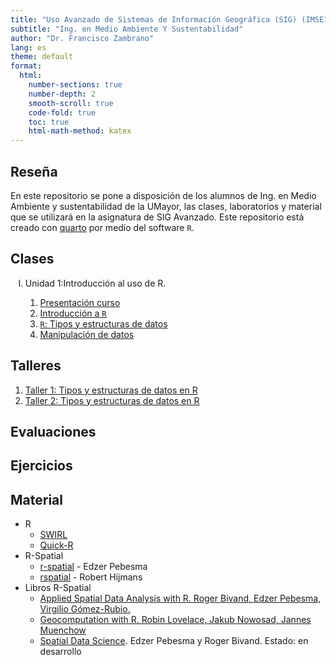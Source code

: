 ```yaml
---
title: "Uso Avanzado de Sistemas de Información Geográfica (SIG) (IMSE1017)"
subtitle: "Ing. en Medio Ambiente Y Sustentabilidad"
author: "Dr. Francisco Zambrano"
lang: es
theme: default
format:
  html:
    number-sections: true
    number-depth: 2
    smooth-scroll: true
    code-fold: true
    toc: true
    html-math-method: katex
---
```


## Reseña

En este repositorio se pone a disposición de los alumnos de Ing. en Medio Ambiente y sustentabilidad de la UMayor, las clases, laboratorios y material que se utilizará en la asignatura de SIG Avanzado. Este repositorio está creado con [quarto](https://quarto.org/) por medio del software `R`.

## Clases

I) Unidad 1:Introducción al uso de R.
    
    1) [Presentación curso](Clase1/slides_clase11.html)  
    2) [Introducción a `R`](Clase1/slides_clase12.html)   
    3) [`R`: Tipos y estructuras de datos](Clase1/slides_clase13.html) 
    4) [Manipulación de datos](Clase2/slides_clase21.html)

  <!--  
    5) [Introducción al análisis espacial con R](Clase3/slides_clase31.html)
    6) [Datos Espaciales en R](Clase3/slides_clase32.html)
    7) [Sistemas de Referencia de Coordenadas (SRC)](Clase4/slides_SRC.html)
    8) [Operaciones Geométricas con datos vectoriales](Clase4/slides_operaciones_vectoriales.html)
    9) [Maipulación de datos raster](Clase5/slides_manipulacion_rasters.html)
    10) [Creación de mapas con {tmap}](Clase6/slides_mapas_con_tmap.html)
    -->

## Talleres

1) [Taller 1: Tipos y estructuras de datos en R](Talleres/Taller1_2023/Ejercicios_R-base.html)
2) [Taller 2: Tipos y estructuras de datos en R](Talleres/Taller2_2023/taller2_rbase.html)

<!-- 
2) [Taller 2: Datos climáticos en R](Talleres/Taller2/Taller2.html)
3) [Taller 3: Datos vectoriales con {sf}](Talleres/Taller3/Taller3.html)
4) [Taller 4: Operaciones geométricas con {sf}](Talleres/Taller4/Taller4.html)
5) [Taller 5: Datos raster con {terra}](Talleres/Taller5/Taller5.html)
6) [Taller 6: Creación de mapas con {tmap}](Talleres/Taller6/Taller6.html)
7) [Taller recuperativo: R como SIG](Talleres/Taller_recuperativo/Taller_recuperativo.html)
-->

## Evaluaciones

<!--
1) [Evaluación 1](Evaluaciones/Eva1/evaluacion1.html)
2) [Evaluación 2](Evaluaciones/Eva2/evaluacion2.html)
3) [Examen](Evaluaciones/Examen/examen.html)
-->
## Ejercicios

<!--
1) [Ejercicios evaluación 1](Ejercicios/Ejercicios_eval1.html)
2) [Ejercicios evaluación 2](Ejercicios/Ejercicios_eval2.html)
-->

## Material

- R
  - [SWIRL](https://swirlstats.com/)
  - [Quick-R](https://www.statmethods.net/)

- R-Spatial
  - [r-spatial](https://www.r-spatial.org/) - Edzer Pebesma
  - [rspatial](https://www.rspatial.org/) - Robert Hijmans

- Libros R-Spatial
  - [Applied Spatial Data Analysis with R. Roger Bivand, Edzer Pebesma, Virgilio Gómez-Rubio.](http://gis.humboldt.edu/OLM/r/Spatial%20Analysis%20With%20R.pdf)
  - [Geocomputation with R. Robin Lovelace, Jakub Nowosad, Jannes Muenchow](https://geocompr.robinlovelace.net/)
  - [Spatial Data Science](https://keen-swartz-3146c4.netlify.app/). Edzer Pebesma y Roger Bivand. Estado: en desarrollo
  

